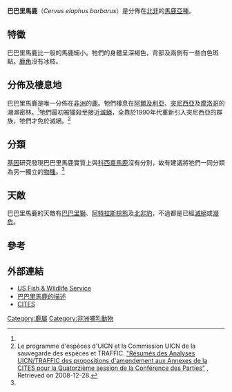 {{Subspeciesbox
| name = 巴巴里馬鹿
| image = Cervus elaphus barbarus, Tierpark Berlin, 523-629.jpg
| status = LR/nt
| status_system = iucn2.3
| species link = 馬鹿
| genus = Cervus
| species = elaphus
| subspecies = barbarus
| authority = Bennett, 1848
}}

'''巴巴里馬鹿'''（''Cervus elaphus barbarus''）是分佈在[[北非|北非]]的[[欧洲马鹿|馬鹿]][[亞種|亞種]]。

==特徵==
巴巴里馬鹿比一般的馬鹿細小。牠們的身體呈深褐色，背部及兩側有一些白色斑點。[[鹿角|鹿角]]沒有冰枝。

==分佈及棲息地==
巴巴里馬鹿是唯一分佈在[[非洲|非洲]]的[[鹿|鹿]]。牠們棲息在[[阿爾及利亞|阿爾及利亞]]、[[突尼西亞|突尼西亞]]及[[摩洛哥|摩洛哥]]的潮濕密林。<ref name=UICN/>牠們最初被獵殺至接近[[滅絕|滅絕]]，全靠於1990年代重新引入突尼西亞的群族，牠們才免於滅絕。<ref name=UICN>Le programme d'espèces d'UICN et la Commission UICN de la sauvegarde des espèces et TRAFFIC. [http://www.traffic.org/cites-cop-papers/traffic_pub_cop14_6.pdf "Résumés des Analyses UICN/TRAFFIC des propositions d'amendement aux Annexes de la CITES pour la Quatorzième session de la Conférence des Parties"] {{Wayback|url=http://www.traffic.org/cites-cop-papers/traffic_pub_cop14_6.pdf |date=20130323233557 }}, Retrieved on 2008-12-28.</ref>

==分類==
[[基因|基因]]研究發現巴巴里馬鹿實質上與[[科西嘉馬鹿|科西嘉馬鹿]]沒有分別，故有建議將牠們一同分類為另一獨立的[[物種|物種]]。<ref name=UICN/>

==天敵==
巴巴里馬鹿的天敵有[[巴巴里獅|巴巴里獅]]、[[阿特拉斯棕熊|阿特拉斯棕熊]]及[[北非豹|北非豹]]，不過都是已經[[滅絕|滅絕]]或[[瀕危|瀕危]]。

==參考==
{{reflist}}

==外部連結==
* [http://ecos.fws.gov/speciesProfile/SpeciesReport.do?spcode=A067 US Fish & Wildlife Service]
* [http://www.cites.org/esp/resources/ID/sheetfauna/S/Volume1/A-119.006.004.005e%20Cervus%20elaphus%20barbarus_S.pdf 巴巴里馬鹿的描述] {{Wayback|url=http://www.cites.org/esp/resources/ID/sheetfauna/S/Volume1/A-119.006.004.005e%20Cervus%20elaphus%20barbarus_S.pdf |date=20070930013105 }}
* [http://www.cites.org/eng/cop/14/prop/E14-P09.pdf CITES] {{Wayback|url=http://www.cites.org/eng/cop/14/prop/E14-P09.pdf |date=20100615225355 }}
{{Taxonbar|from=Q788101}}

[[Category:鹿屬|Category:鹿屬]]
[[Category:非洲哺乳動物|Category:非洲哺乳動物]]